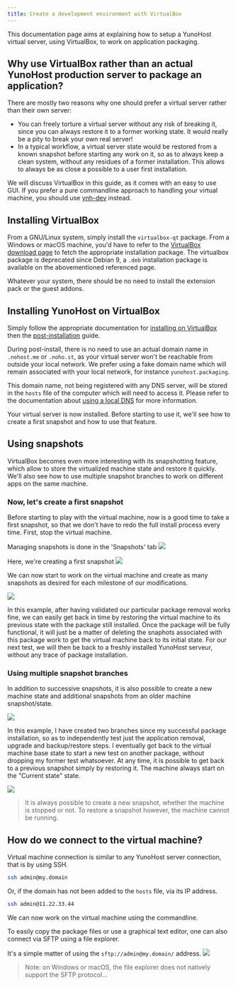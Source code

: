 ```yaml
---
title: Create a development environment with VirtualBox
---
```


This documentation page aims at explaining how to setup a YunoHost virtual server, using VirtualBox, to work on application packaging.

## Why use VirtualBox rather than an actual YunoHost production server to package an application?

There are mostly two reasons why one should prefer a virtual server rather than their own server:

- You can freely torture a virtual server without any risk of breaking it, since you can always restore it to a former working state. It would really be a pity to break your own real server!
- In a typical workflow, a virtual server state would be restored from a known snapshot before starting any work on it, so as to always keep a clean system, without any residues of a former installation. This allows to always be as close a possible to a user first installation.

We will discuss VirtualBox in this guide, as it comes with an easy to use GUI. If you prefer a pure commandline approach to handling your virtual machine, you should use [ynh-dev](/contribute/core/) instead.

## Installing VirtualBox

From a GNU/Linux system, simply install the `virtualbox-qt` package.
From a Windows or macOS machine, you'd have to refer to the [VirtualBox download page](https://www.virtualbox.org/wiki/Downloads) to fetch the appropriate installation package. The virtualbox package is deprecated since Debian 9, a `.deb` installation package is available on the abovementioned referenced page.

Whatever your system, there should be no need to install the extension pack or the guest addons.

## Installing YunoHost on VirtualBox

Simply follow the appropriate documentation for [installing on VirtualBox](/contribute/apps/resources/packaging_apps_virtualbox) then the [post-installation](/category/after-installation) guide.

During post-install, there is no need to use an actual domain name in `.nohost.me` or `.noho.st`, as your virtual server won't be reachable from outside your local network.
We prefer using a fake domain name which will remain associated with your local network, for instance `yunohost.packaging`.

This domain name, not being registered with any DNS server, will be stored in the `hosts` file of the computer which will need to access it. Please refer to the documentation about [using a local DNS](/admin/tutorials/domains/dns_local_network) for more information.

Your virtual server is now installed. Before starting to use it, we'll see how to create a first snapshot and how to use that feature.

## Using snapshots

VirtualBox becomes even more interesting with its snapshotting feature, which allow to store the virtualized machine state and restore it quickly.
We'll also see how to use multiple snapshot branches to work on different apps on the same machine.

### Now, let's create a first snapshot

Before starting to play with the virtual machine, now is a good time to take a first snapshot, so that we don't have to redo the full install process every time.
First, stop the virtual machine.

Managing snapshots is done in the 'Snapshots' tab
![](/img/virtualbox_packaging1-en.png)

Here, we're creating a first snapshot
![](/img/virtualbox_packaging2-en.png)

We can now start to work on the virtual machine and create as many snapshots as desired for each milestone of our modifications.

![](/img/virtualbox_packaging3-en.png)

In this example, after having validated our particular package removal works fine, we can easily get back in time by restoring the virtual machine to its previous state with the package still installed.
Once the package will be fully functional, it will just be a matter of deleting the snaphots associated with this package work to get the virtual machine back to its initial state.
For our next test, we will then be back to a freshly installed YunoHost serveur, without any trace of package installation.

### Using multiple snapshot branches

In addition to successive snapshots, it is also possible to create a new machine state and additional snapshots from an older machine snapshot/state.

![](/img/virtualbox_packaging4-en.png)

In this example, I have created two branches since my successful package installation, so as to independently test just the application removal, upgrade and backup/restore steps.
I eventually got back to the virtual machine base state to start a new test on another package, without dropping my former test whatsoever.
At any time, it is possible to get back to a previous snapshot simply by restoring it.
The machine always start on the "Current state" state.

![](/img/virtualbox_packaging5-en.png)

> It is always possible to create a new snapshot, whether the machine is stopped or not. To restore a snapshot however, the machine cannot be running.

## How do we connect to the virtual machine?

Virtual machine connection is similar to any YunoHost server connection, that is by using SSH.

```bash
ssh admin@my.domain
```

Or, if the domain has not been added to the `hosts` file, via its IP address.

```bash
ssh admin@11.22.33.44
```

We can now work on the virtual machine using the commandline.

To easily copy the package files or use a graphical text editor, one can also connect via SFTP using a file explorer.

It's a simple matter of using the `sftp://admin@my.domain/` address.
![](/img/virtualbox_packaging6.jpg)

> Note: on Windows or macOS, the file explorer does not natively support the SFTP protocol...
